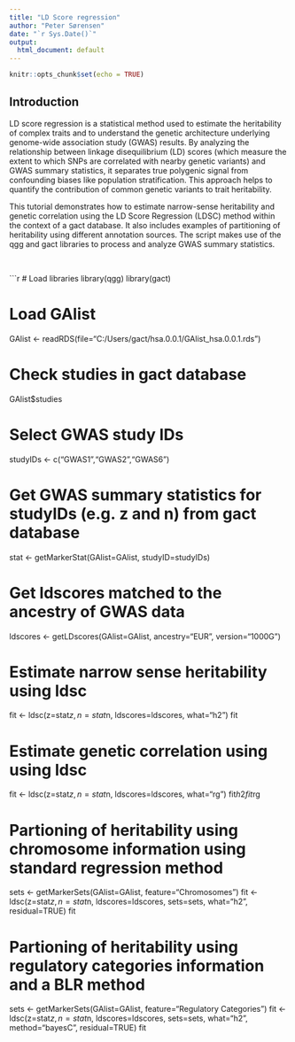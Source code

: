 ```yaml
---
title: "LD Score regression"
author: "Peter Sørensen"
date: "`r Sys.Date()`"
output:
  html_document: default
---
```


```r
knitr::opts_chunk$set(echo = TRUE)
```

## Introduction
LD score regression is a statistical method used to estimate the heritability of complex traits and to understand the genetic architecture underlying genome-wide association study (GWAS) results. By analyzing the relationship between linkage disequilibrium (LD) scores (which measure the extent to which SNPs are correlated with nearby genetic variants) and GWAS summary statistics, it separates true polygenic signal from confounding biases like population stratification. This approach helps to quantify the contribution of common genetic variants to trait heritability.

This tutorial demonstrates how to estimate narrow-sense heritability and genetic correlation using the LD Score Regression (LDSC) method within the context of a gact database. It also includes examples of partitioning of heritability using different annotation sources. The script makes use of the qgg and gact libraries to process and analyze GWAS summary statistics.

<br>

```r
# Load libraries
library(qgg)
library(gact)

# Load GAlist
GAlist <- readRDS(file="C:/Users/gact/hsa.0.0.1/GAlist_hsa.0.0.1.rds")

# Check studies in gact database
GAlist$studies

# Select GWAS study IDs
studyIDs <- c("GWAS1","GWAS2","GWAS6")

# Get GWAS summary statistics for studyIDs (e.g. z and n) from gact database
stat <- getMarkerStat(GAlist=GAlist, studyID=studyIDs)

# Get ldscores matched to the ancestry of GWAS data
ldscores <- getLDscores(GAlist=GAlist, ancestry="EUR", version="1000G")

# Estimate narrow sense heritability using ldsc
fit <- ldsc(z=stat$z, n=stat$n, ldscores=ldscores, what="h2")
fit

# Estimate genetic correlation using using ldsc
fit <- ldsc(z=stat$z, n=stat$n, ldscores=ldscores, what="rg")
fit$h2
fit$rg

# Partioning of heritability using chromosome information using standard regression method
sets <- getMarkerSets(GAlist=GAlist, feature="Chromosomes")
fit <- ldsc(z=stat$z, n=stat$n, ldscores=ldscores, sets=sets, what="h2", residual=TRUE)
fit

# Partioning of heritability using regulatory categories information and a BLR method
sets <- getMarkerSets(GAlist=GAlist, feature="Regulatory Categories")
fit <- ldsc(z=stat$z, n=stat$n, ldscores=ldscores, sets=sets, what="h2", method="bayesC", residual=TRUE)
fit
